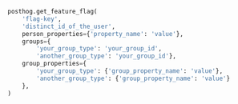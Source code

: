 
<OverrideServerPropertiesIntro />

```python
posthog.get_feature_flag(
    'flag-key',
    'distinct_id_of_the_user',
    person_properties={'property_name': 'value'},
    groups={
        'your_group_type': 'your_group_id',
        'another_group_type': 'your_group_id'},
    group_properties={
        'your_group_type': {'group_property_name': 'value'},
        'another_group_type': {'group_property_name': 'value'}
    },
)
```


<OverrideGeoIPPropertiesSDK />